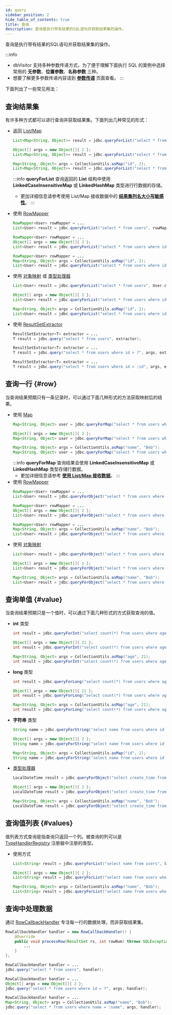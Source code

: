 ```yaml
---
id: query
sidebar_position: 2
hide_table_of_contents: true
title: 查询
description: 查询是执行带有结果的SQL语句并获取结果集的操作。
---
```


查询是执行带有结果的SQL语句并获取结果集的操作。

:::info
- dbVisitor 支持多种参数传递方式，为了便于理解下面执行 SQL 的案例中选择常用的 **无参数**、**位置参数**、**名称参数** 三种。
- 想要了解更多参数传递内容请到 **[参数传递](../../args/about)** 页面查看。
:::

下面列出了一些常见用法：

<TOCInline toc={toc} />

## 查询结果集

有许多种方式都可以进行查询并获取结果集。下面列出几种常见的形式：

- 返回 [List/Map](../../result/for_map)
    ```java title='使用原始 SQL'
    List<Map<String, Object>> result = jdbc.queryForList("select * from users");
    ```
    ```java title='使用位置参数'
    Object[] args = new Object[]{ 2 };
    List<Map<String, Object>> result = jdbc.queryForList("select * from users where id > ?", args);
    ```
    ```java title='使用名称参数'
    Map<String, Object> args = CollectionUtils.asMap("id", 2);
    List<Map<String, Object>> result = jdbc.queryForList("select * from users where id > :id", args);
    ```
    :::info
    **queryForList** 查询返回的 **List** 结构中使用 **LinkedCaseInsensitiveMap** 或 **LinkedHashMap** 类型进行行数据的存储。
    - 更加详细信息请参考使用 List/Map 接收数据中的 **[结果集列名大小写敏感性](../../result/for_map#case)**。
    :::

- 使用 [RowMapper](../../result/for_mapper)
    ```java title='使用原始 SQL'
    RowMapper<User> rowMapper = ...
    List<User> result = jdbc.queryForList("select * from users", rowMapper);
    ```
    ```java title='使用位置参数'
    RowMapper<User> rowMapper = ...
    Object[] args = new Object[]{ 2 };
    List<User> result = jdbc.queryForList("select * from users where id > ?", args, rowMapper);
    ```
    ```java title='使用名称参数'
    RowMapper<User> rowMapper = ...
    Map<String, Object> args = CollectionUtils.asMap("id", 2);
    List<User> result = jdbc.queryForList("select * from users where id > :id", args, rowMapper);
    ```

- 使用 [对象映射](../../core/mapping/about) 或 [类型处理器](../../types/about)
    ```java title='使用原始 SQL'
    List<User> result = jdbc.queryForList("select * from users", User.class);
    ```
    ```java title='使用位置参数'
    Object[] args = new Object[]{ 2 };
    List<User> result = jdbc.queryForList("select * from users where id > ?", args, User.class);
    ```
    ```java title='使用名称参数'
    Map<String, Object> args = CollectionUtils.asMap("id", 2);
    List<User> result = jdbc.queryForList("select * from users where id > :id", args, User.class);
    ```

- 使用 [ResultSetExtractor](../../result/for_extractor)
    ```java title='使用原始 SQL'
    ResultSetExtractor<T> extractor = ...
    T result = jdbc.query("select * from users", extractor);
    ```
    ```java title='使用位置参数'
    ResultSetExtractor<T> extractor = ...
    T result = jdbc.query("select * from users where id > ?", args, extractor);
    ```
    ```java title='使用名称参数'
    ResultSetExtractor<T> extractor = ...
    T result = jdbc.query("select * from users where id > :id", args, extractor);
    ```

## 查询一行 {#row}

当查询结果预期只有一条记录时，可以通过下面几种形式的方法获取映射后的结果。

- 使用 [Map](../../result/for_map)
    ```java title='使用原始 SQL'
    Map<String, Object> user = jdbc.queryForMap("select * from users where name = 'Bob'");
    ```
    ```java title='使用位置参数'
    Object[] args = new Object[]{ 2 };
    Map<String, Object> user = jdbc.queryForMap("select * from users where name = ?", args);
    ```
    ```java title='使用名称参数'
    Map<String, Object> args = CollectionUtils.asMap("name", "Bob");
    Map<String, Object> user = jdbc.queryForMap("select * from users where name = :name", args);
    ```
    :::info
    **queryForMap** 查询结果会使用 **LinkedCaseInsensitiveMap** 或 **LinkedHashMap** 类型存储行数据。
    - 更加详细信息请参考 **[使用 List/Map 接收数据](../../result/for_map#case)**。
    :::
- 使用 [RowMapper](../../result/for_mapper)
    ```java title='使用原始 SQL'
    RowMapper<User> rowMapper = ...
    List<User> result = jdbc.queryForObject("select * from users where name = 'Bob'", rowMapper);
    ```
    ```java title='使用位置参数'
    RowMapper<User> rowMapper = ...
    Object[] args = new Object[]{ 2 };
    List<User> result = jdbc.queryForObject("select * from users where name = ?", args, rowMapper);
    ```
    ```java title='使用名称参数'
    RowMapper<User> rowMapper = ...
    Map<String, Object> args = CollectionUtils.asMap("name", "Bob");
    List<User> result = jdbc.queryForObject("select * from users where name = :name", args, rowMapper);
    ```
- 使用 [对象映射](../../core/mapping/about)
    ```java title='使用原始 SQL'
    List<User> result = jdbc.queryForObject("select * from users where name = 'Bob'", User.class);
    ```
    ```java title='使用位置参数'
    Object[] args = new Object[]{ 2 };
    List<User> result = jdbc.queryForObject("select * from users where name = ?", args, User.class);
    ```
    ```java title='使用名称参数'
    Map<String, Object> args = CollectionUtils.asMap("name", "Bob");
    List<User> result = jdbc.queryForObject("select * from users where name = :name", args, User.class);
    ```

## 查询单值 {#value}

当查询结果预期只是一个值时，可以通过下面几种形式的方式获取查询的值。

- **int** 类型
    ```java title='使用原始 SQL'
    int result = jdbc.queryForInt("select count(*) from users where age > 21");
    ```
    ```java title='使用位置参数'
    Object[] args = new Object[]{ 21 };
    int result = jdbc.queryForInt("select count(*) from users where age > ?", args);
    ```
    ```java title='使用名称参数'
    Map<String, Object> args = CollectionUtils.asMap("age", 21);
    int result = jdbc.queryForInt("select count(*) from users where age > :age", args);
    ```
- **long** 类型
    ```java title='使用原始 SQL'
    int result = jdbc.queryForLong("select count(*) from users where age > 21");
    ```
    ```java title='使用位置参数'
    Object[] args = new Object[]{ 21 };
    int result = jdbc.queryForLong("select count(*) from users where age > ?", args);
    ```
    ```java title='使用名称参数'
    Map<String, Object> args = CollectionUtils.asMap("age", 21);
    int result = jdbc.queryForLong("select count(*) from users where age > :age", args);
    ```
- **字符串** 类型
    ```java title='使用原始 SQL'
    String name = jdbc.queryForString("select name from users where id = 2", User.class);
    ```
    ```java title='使用位置参数'
    Object[] args = new Object[]{ 2 };
    String name = jdbc.queryForString("select name from users where id = ?", args, User.class);
    ```
    ```java title='使用名称参数'
    Map<String, Object> args = CollectionUtils.asMap("id", 2);
    String name = jdbc.queryForString("select name from users where id = :id", args, User.class);
    ```
- [类型处理器](../../types/about)
    ```java title='使用原始 SQL'
    LocalDateTime result = jdbc.queryForObject("select create_time from users where name = 'Bob'", LocalDateTime.class);
    ```
    ```java title='使用位置参数'
    Object[] args = new Object[]{ 2 };
    LocalDateTime result = jdbc.queryForObject("select create_time from users where name = ?", args, LocalDateTime.class);
    ```
    ```java title='使用名称参数'
    Map<String, Object> args = CollectionUtils.asMap("name", "Bob");
    LocalDateTime result = jdbc.queryForObject("select create_time from users where name = :name", args, LocalDateTime.class);
    ```

## 查询值列表 {#values}

值列表方式查询是指查询只返回一个列。被查询的列可以是 [TypeHandlerRegistry](../../types/handlers/about) 注册器中注册的类型。

- 使用方式
    ```java title='使用原始 SQL'
    List<String> result = jdbc.queryForList("select name from users", String.class);
    ```
    ```java title='使用位置参数'
    Object[] args = new Object[]{ 2 };
    List<String> result = jdbc.queryForList("select name from users where name = ?", args, String.class);
    ```
    ```java title='使用名称参数'
    Map<String, Object> args = CollectionUtils.asMap("name", "Bob");
    List<String> result = jdbc.queryForList("select name from users where id = :id", args, String.class);
    ```

## 查询中处理数据

通过 [RowCallbackHandler](../../result/row_callback) 专注每一行的数据处理，而非获取结果集。

```java
RowCallbackHandler handler = new RowCallbackHandler() {
    @Override
    public void processRow(ResultSet rs, int rowNum) throws SQLException {
        ...
    }
};
```

```java title='使用原始 SQL'
RowCallbackHandler handler = ...
jdbc.query("select * from users", handler);
```

```java title='使用位置参数'
RowCallbackHandler handler = ...
Object[] args = new Object[]{ 2 };
jdbc.query("select * from users where id = ?", args, handler);
```

```java title='使用名称参数'
RowCallbackHandler handler = ...
Map<String, Object> args = CollectionUtils.asMap("name", "Bob");
jdbc.query("select * from users where name = :name", args, handler);
```
